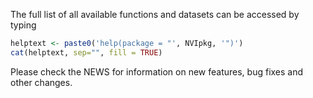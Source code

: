 The full list of all available functions and datasets can be accessed by typing
``` r
helptext <- paste0('help(package = "', NVIpkg, '")')
cat(helptext, sep="", fill = TRUE)
```
Please check the NEWS for information on new features, bug fixes and other changes.

